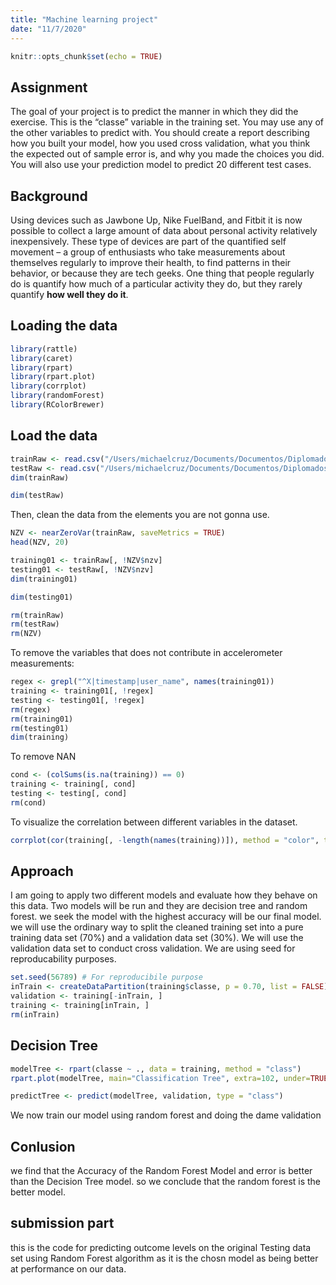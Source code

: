 ```yaml
---
title: "Machine learning project"
date: "11/7/2020"
---
```


```r
knitr::opts_chunk$set(echo = TRUE)
```

## Assignment

The goal of your project is to predict the manner in which they did the exercise. This is the "classe" variable in the training set. You may use any of the other variables to predict with. You should create a report describing how you built your model, how you used cross validation, what you think the expected out of sample error is, and why you made the choices you did. You will also use your prediction model to predict 20 different test cases.

## Background

Using devices such as Jawbone Up, Nike FuelBand, and Fitbit it is now possible to collect a large amount of data about personal activity relatively inexpensively. These type of devices are part of the quantified self movement – a group of enthusiasts who take measurements about themselves regularly to improve their health, to find patterns in their behavior, or because they are tech geeks. One thing that people regularly do is quantify how much of a particular activity they do, but they rarely quantify **how well they do it**.

## Loading the data

```r
library(rattle)
library(caret)
library(rpart)
library(rpart.plot)
library(corrplot)
library(randomForest)
library(RColorBrewer)

```

## Load the data

```r
trainRaw <- read.csv("/Users/michaelcruz/Documents/Documentos/Diplomados/Data Science/Module 8/pml-training.csv")
testRaw <- read.csv("/Users/michaelcruz/Documents/Documentos/Diplomados/Data Science/Module 8/pml-testing.csv")
dim(trainRaw)
```

```r
dim(testRaw)
```

Then, clean the data from the elements you are not gonna use.
```r
NZV <- nearZeroVar(trainRaw, saveMetrics = TRUE)
head(NZV, 20)
```
```r
training01 <- trainRaw[, !NZV$nzv]
testing01 <- testRaw[, !NZV$nzv]
dim(training01)
```

```r
dim(testing01)
```

```r
rm(trainRaw)
rm(testRaw)
rm(NZV)
```

To remove the variables that does not contribute in accelerometer measurements: 

```r
regex <- grepl("^X|timestamp|user_name", names(training01))
training <- training01[, !regex]
testing <- testing01[, !regex]
rm(regex)
rm(training01)
rm(testing01)
dim(training)
```

To remove NAN

```r
cond <- (colSums(is.na(training)) == 0)
training <- training[, cond]
testing <- testing[, cond]
rm(cond)
```

To visualize the correlation between different variables in the dataset.

```r
corrplot(cor(training[, -length(names(training))]), method = "color", tl.cex = 0.5)
```

## Approach

I am going to apply two different models and evaluate how they behave on this data. Two models will be run and they are decision tree and random forest. we seek the model with the highest accuracy will be our final model. we will use the ordinary way to split the cleaned training set into a pure training data set (70%) and a validation data set (30%). We will use the validation data set to conduct cross validation. We are using seed for reproducability purposes.

```r
set.seed(56789) # For reproducibile purpose
inTrain <- createDataPartition(training$classe, p = 0.70, list = FALSE)
validation <- training[-inTrain, ]
training <- training[inTrain, ]
rm(inTrain)
```

## Decision Tree

```r
modelTree <- rpart(classe ~ ., data = training, method = "class")
rpart.plot(modelTree, main="Classification Tree", extra=102, under=TRUE, faclen=0)
```

```r
predictTree <- predict(modelTree, validation, type = "class")
```

We now train our model using random forest and doing the dame validation


## Conlusion
we find that the Accuracy of the Random Forest Model and error is better than the Decision Tree model. so we conclude that the random forest is the better model.

## submission part
this is the code for predicting outcome levels on the original Testing data set using Random Forest algorithm as it is the chosn model as being better at performance on our data.
